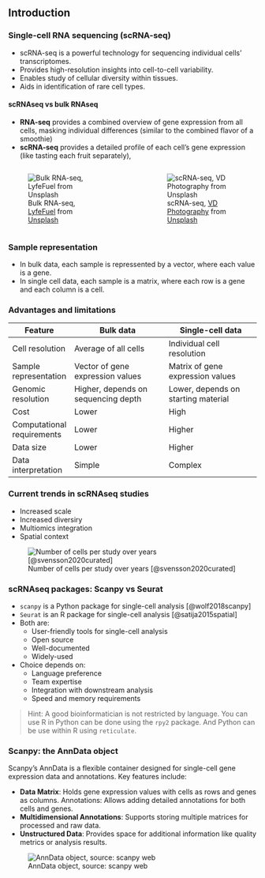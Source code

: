 ## Introduction

### Single-cell RNA sequencing (scRNA-seq)

- scRNA-seq is a powerful technology for sequencing individual cells' transcriptomes.
- Provides high-resolution insights into cell-to-cell variability.
- Enables study of cellular diversity within tissues.
- Aids in identification of rare cell types.

#### scRNAseq vs bulk RNAseq
- **RNA-seq** provides a combined overview of gene expression from all cells, masking individual differences (similar to the combined flavor of a smoothie)
- **scRNA-seq** provides a detailed profile of each cell's gene expression (like tasting each fruit separately),

:::: {.columns}

::: {.column width="49%"}

![Bulk RNA-seq, <a href="https://unsplash.com/es/@lyfefuel?utm_content=creditCopyText&utm_medium=referral&utm_source=unsplash">LyfeFuel</a> from <a href="https://unsplash.com/es/fotos/bebida-verde-y-blanca-con-pajita-en-vaso-transparente-_82CV9I-TP8?utm_content=creditCopyText&utm_medium=referral&utm_source=unsplash">Unsplash</a>](figures/lyfefuel-_82CV9I-TP8-unsplash.jpg)
:::

::: {.column width="3%"}
<!-- empty column to create gap -->
:::

::: {.column width="48%"}
![scRNA-seq, <a href="https://unsplash.com/es/@vdphotography?utm_content=creditCopyText&utm_medium=referral&utm_source=unsplash">VD Photography</a> from <a href="https://unsplash.com/es/fotos/un-plato-blanco-cubierto-con-fruta-cortada-sEK8OMsJJ08?utm_content=creditCopyText&utm_medium=referral&utm_source=unsplash">Unsplash</a>](figures/vd-photography-sEK8OMsJJ08-unsplash.jpg)
:::

::::

### Sample representation

- In bulk data, each sample is repressented by a vector, where each value is a gene.
- In single cell data, each sample is a matrix, where each row is a gene and each column is a cell.

\begin{align}
Bulk &= \begin{bmatrix} gene_{1} \\ gene_{2} \\ gene_{3}\\ \vdots \\ gene_{n} \end{bmatrix} 
\\
\\

Single-cell &= \begin{bmatrix}
    gene_1, cell_1 & gene_1, cell_2 & gene_1, cell_3 & \dots  & gene_1, cell_m \\
    gene_2, cell_1 & gene_2, cell_2 & gene_2, cell_3 & \dots  & gene_2, cell_m \\
    gene_3, cell_1 & gene_3, cell_2 & gene_3, cell_3 & \dots  & gene_3, cell_m \\
    \vdots & \vdots & \vdots & \ddots & \vdots \\
    gene_n, cell_1 & gene_n, cell_2 & gene_n, cell_3 & \dots  & gene_n, cell_m
\end{bmatrix}

\end{align}

### Advantages and limitations

|Feature              | Bulk data                          | Single-cell data                  |
|-----------------------|------------------------------------|-----------------------------------|
| Cell resolution       | Average of all cells               | Individual cell resolution        |
| Sample representation | Vector of gene expression values | Matrix of gene expression values  |
| Genomic resolution  | Higher, depends on sequencing depth  | Lower, depends on starting material |
| Cost                | Lower                                | High                              |
| Computational requirements | Lower                        | Higher                              |
| Data size           | Lower                               | Higher                           |
| Data interpretation | Simple                             | Complex                           |

### Current trends in scRNAseq studies

- Increased scale
- Increased diversiry
- Multiomics integration
- Spatial context

![Number of cells per study over years [@svensson2020curated]](figures/number_of_cells.png)

### scRNAseq packages: Scanpy vs Seurat

- `scanpy` is a Python package for single-cell analysis [@wolf2018scanpy]
- `Seurat` is an R package for single-cell analysis [@satija2015spatial]
- Both are: 
    - User-friendly tools for single-cell analysis
    - Open source 
    - Well-documented
    - Widely-used
- Choice depends on:
    - Language preference
    - Team expertise
    - Integration with downstream analysis
    - Speed and memory requirements


> Hint: A good bioinformatician is not restricted by language. You can use R in Python can be done using the `rpy2` package. And Python can be use within R using `reticulate`. 

### Scanpy: the AnnData object

Scanpy's AnnData is a flexible container designed for single-cell gene expression data and annotations. Key features include:

- **Data Matrix**: Holds gene expression values with cells as rows and genes as columns.
Annotations: Allows adding detailed annotations for both cells and genes.
- **Multidimensional Annotations**: Supports storing multiple matrices for processed and raw data.
- **Unstructured Data**: Provides space for additional information like quality metrics or analysis results.

![AnnData object, source: scanpy web](https://falexwolf.de/img/scanpy/anndata.svg) 